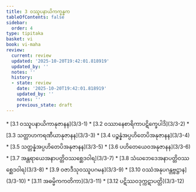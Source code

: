 ```yaml
---
title: 3 ဝဿူပနာယိကက္ခန္ဓက
tableOfContents: false
sidebar:
  order: 4
type: tipitaka
basket: vi
book: vi-maha
review:
  current: review
  updated: '2025-10-20T19:42:01.818919'
  updated_by: ''
  notes: ''
  history:
  - state: review
    date: '2025-10-20T19:42:01.818919'
    updated_by: ''
    notes: ''
    previous_state: draft
---
```



<DynamicBreadcrumb />


<ReviewStatus review={frontmatter.review} showDetails={true} />

<HypothesisAnnotation frontmatter={frontmatter} />



<TableOfContents book="vi-maha" section="3">
* [3.1 ဝဿူပနာယိကာနုဇာနန](3/3-1)
* [3.2 ဝဿာနေစာရိကာပဋိက္ခေပါဒိ](3/3-2)
* [3.3 သတ္တာဟကရဏီယာနုဇာနန](3/3-3)
* [3.4 ပဉ္စန္နံအပ္ပဟိတေပိအနုဇာနန](3/3-4)
* [3.5 သတ္တန္နံအပ္ပဟိတေပိအနုဇာနန](3/3-5)
* [3.6 ပဟိတေယေဝအနုဇာနန](3/3-6)
* [3.7 အန္တရာယေအနာပတ္တိဝဿစ္ဆေဒဝါရ](3/3-7)
* [3.8 သံဃဘေဒေအနာပတ္တိဝဿစ္ဆေဒဝါရ](3/3-8)
* [3.9 ဝဇာဒီသုဝဿူပဂမန](3/3-9)
* [3.10 ဝဿံအနုပဂန္တဗ္ဗဋ္ဌာန](3/3-10)
* [3.11 အဓမ္မိကကတိကာ](3/3-11)
* [3.12 ပဋိဿဝဒုက္ကဋာပတ္တိ](3/3-12)
</TableOfContents>